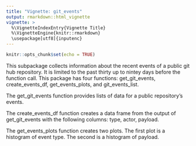 ```yaml
---
title: "Vignette: git_events"
output: rmarkdown::html_vignette
vignette: >
  %\VignetteIndexEntry{Vignette Title}
  %\VignetteEngine{knitr::rmarkdown}
  \usepackage[utf8]{inputenc}
---
```


```r
knitr::opts_chunk$set(echo = TRUE)
```

This subpackage collects information about the recent events of a public git hub repository. It is limited to the past thirty up to nintey days before the function call. This package has four functions: get_git_events, create_events_df, get_events_plots, and git_events_list.

The get_git_events function provides lists of data for a public repository's events. 

The create_events_df function creates a data frame from the output of get_git_events with the following columns: type, actor, payload. 

The get_events_plots function creates two plots. The first plot is a histogram of event type. The second is a histogram of payload.